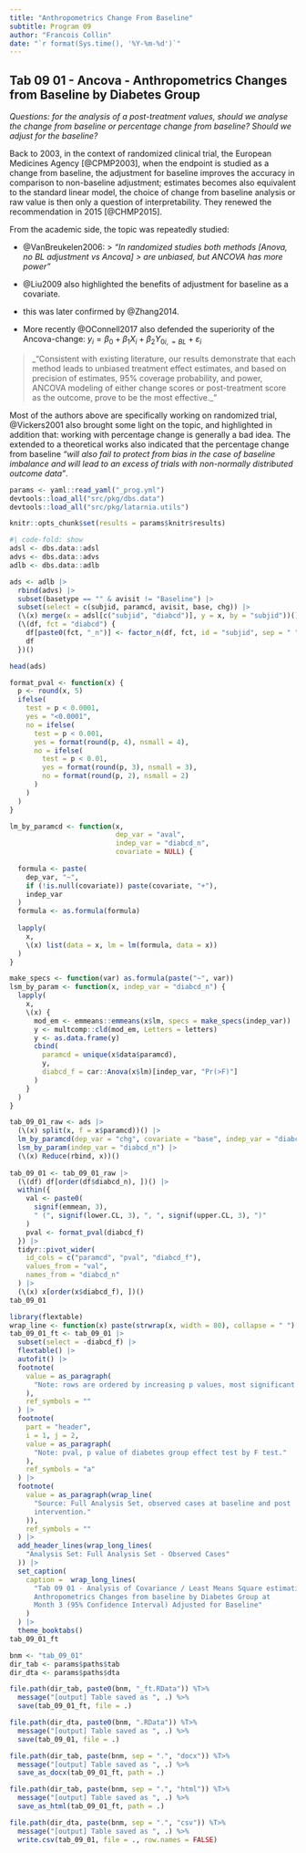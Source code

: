```yaml
---
title: "Anthropometrics Change From Baseline"
subtitle: Program 09
author: "Francois Collin"
date: "`r format(Sys.time(), '%Y-%m-%d')`"
---
```


## Tab 09 01 - Ancova - Anthropometrics Changes from Baseline by Diabetes Group

_Questions:
for the analysis of a post-treatment values, should we analyse the change
from baseline or percentage change from baseline? Should we adjust for the
baseline?_

Back to 2003, in the context of randomized clinical trial, 
the European Medicines Agency [@CPMP2003],
when the endpoint is studied as a change from
baseline, the adjustment for baseline improves the accuracy in comparison
to non-baseline adjustment; estimates becomes also equivalent to the standard
linear model, the choice of change from baseline analysis or raw value is then
only a question of interpretability. 
They renewed the recommendation in 2015 [@CHMP2015].

From the academic side, the topic was repeatedly studied:

- @VanBreukelen2006:
    > _"In randomized studies both methods [Anova, no BL adjustment vs Ancova]
    > are unbiased, but ANCOVA has more power"_
    
- @Liu2009 also highlighted the benefits of adjustment for baseline as a
covariate.
- this was later confirmed by @Zhang2014.
- More recently @OConnell2017 also defended the superiority of the
  Ancova-change:
  $y_i = \beta_0 + \beta_1 X_i + \beta_2 Y_{0i,=BL} + \varepsilon_i$

> _"Consistent with existing literature, our results demonstrate that each
> method leads to unbiased treatment effect estimates, and based on precision
> of estimates, 95% coverage probability, and power, ANCOVA modeling of either
> change scores or post-treatment score as the outcome, prove to be the most
> effective._"

Most of the authors above are specifically working on randomized trial,
@Vickers2001 also brought some light on the topic, and highlighted in addition
that: working with percentage change is generally a bad idea. The extended
to a theoretical works also indicated that the percentage change from
baseline _"will also fail to protect from bias in the case of baseline imbalance
and will lead to an excess of trials with non-normally distributed outcome
data"_.


```r
params <- yaml::read_yaml("_prog.yml")
devtools::load_all("src/pkg/dbs.data")
devtools::load_all("src/pkg/latarnia.utils")

knitr::opts_chunk$set(results = params$knitr$results)
```


```r
#| code-fold: show
adsl <- dbs.data::adsl
advs <- dbs.data::advs
adlb <- dbs.data::adlb
```

```r
ads <- adlb |>
  rbind(advs) |>
  subset(basetype == "" & avisit != "Baseline") |>
  subset(select = c(subjid, paramcd, avisit, base, chg)) |>
  (\(x) merge(x = adsl[c("subjid", "diabcd")], y = x, by = "subjid"))() |>
  (\(df, fct = "diabcd") {
    df[paste0(fct, "_n")] <- factor_n(df, fct, id = "subjid", sep = " ")
    df
  })()

head(ads)
```

```r
format_pval <- function(x) {
  p <- round(x, 5)
  ifelse(
    test = p < 0.0001,
    yes = "<0.0001",
    no = ifelse(
      test = p < 0.001,
      yes = format(round(p, 4), nsmall = 4),
      no = ifelse(
        test = p < 0.01,
        yes = format(round(p, 3), nsmall = 3),
        no = format(round(p, 2), nsmall = 2)
      )
    )
  )
}

lm_by_paramcd <- function(x,
                          dep_var = "aval",
                          indep_var = "diabcd_n",
                          covariate = NULL) {
  
  formula <- paste(
    dep_var, "~", 
    if (!is.null(covariate)) paste(covariate, "+"),
    indep_var
  )
  formula <- as.formula(formula)
  
  lapply(
    x,
    \(x) list(data = x, lm = lm(formula, data = x))
  )
}

make_specs <- function(var) as.formula(paste("~", var))
lsm_by_param <- function(x, indep_var = "diabcd_n") {
  lapply(
    x,
    \(x) {
      mod_em <- emmeans::emmeans(x$lm, specs = make_specs(indep_var))
      y <- multcomp::cld(mod_em, Letters = letters)
      y <- as.data.frame(y)
      cbind(
        paramcd = unique(x$data$paramcd),
        y,
        diabcd_f = car::Anova(x$lm)[indep_var, "Pr(>F)"]
      )
    }
  )
}
```

```r
tab_09_01_raw <- ads |>
  (\(x) split(x, f = x$paramcd))() |>
  lm_by_paramcd(dep_var = "chg", covariate = "base", indep_var = "diabcd_n") |>
  lsm_by_param(indep_var = "diabcd_n") |>
  (\(x) Reduce(rbind, x))()
 
tab_09_01 <- tab_09_01_raw |>
  (\(df) df[order(df$diabcd_n), ])() |>
  within({
    val <- paste0(
      signif(emmean, 3),
      " (", signif(lower.CL, 3), ", ", signif(upper.CL, 3), ")"
    )
    pval <- format_pval(diabcd_f)
  }) |>
  tidyr::pivot_wider(
    id_cols = c("paramcd", "pval", "diabcd_f"),
    values_from = "val",
    names_from = "diabcd_n"
  ) |>
  (\(x) x[order(x$diabcd_f), ])()
tab_09_01
```

```r
library(flextable)
wrap_line <- function(x) paste(strwrap(x, width = 80), collapse = " ")
tab_09_01_ft <- tab_09_01 |>
  subset(select = -diabcd_f) |>
  flextable() |>
  autofit() |>
  footnote(
    value = as_paragraph(
      "Note: rows are ordered by increasing p values, most significant on top."
    ),
    ref_symbols = ""
  ) |>
  footnote(
    part = "header",
    i = 1, j = 2,
    value = as_paragraph(
      "Note: pval, p value of diabetes group effect test by F test."
    ),
    ref_symbols = "a"
  ) |>
  footnote(
    value = as_paragraph(wrap_line(
      "Source: Full Analysis Set, observed cases at baseline and post
      intervention."
    )),
    ref_symbols = ""
  ) |>
  add_header_lines(wrap_long_lines(
    "Analysis Set: Full Analysis Set - Observed Cases"
  )) |>
  set_caption(
    caption =  wrap_long_lines(
      "Tab 09 01 - Analysis of Covariance / Least Means Square estimations of
      Anthropometrics Changes from baseline by Diabetes Group at
      Month 3 (95% Confidence Interval) Adjusted for Baseline"
    )
  ) |>
  theme_booktabs()
tab_09_01_ft
```

```r
bnm <- "tab_09_01"
dir_tab <- params$paths$tab
dir_dta <- params$paths$dta

file.path(dir_tab, paste0(bnm, "_ft.RData")) %T>%
  message("[output] Table saved as ", .) %>%
  save(tab_09_01_ft, file = .)

file.path(dir_dta, paste0(bnm, ".RData")) %T>%
  message("[output] Table saved as ", .) %>%
  save(tab_09_01, file = .)

file.path(dir_tab, paste(bnm, sep = ".", "docx")) %T>%
  message("[output] Table saved as ", .) %>%
  save_as_docx(tab_09_01_ft, path = .)

file.path(dir_tab, paste(bnm, sep = ".", "html")) %T>%
  message("[output] Table saved as ", .) %>%
  save_as_html(tab_09_01_ft, path = .)

file.path(dir_dta, paste(bnm, sep = ".", "csv")) %T>%
  message("[output] Table saved as ", .) %>%
  write.csv(tab_09_01, file = ., row.names = FALSE)
```
